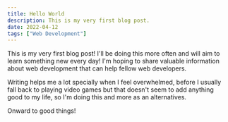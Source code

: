 ```yaml
---
title: Hello World
description: This is my very first blog post.
date: 2022-04-12
tags: ["Web Development"]
---
```


This is my very first blog post! I'll be doing this more often and will aim to learn something new every day! I'm hoping to share valuable information about web development that can help fellow web developers.

Writing helps me a lot specially when I feel overwhelmed, before I usually fall back to playing video games but that doesn't seem to add anything good to my life, so I'm doing this and more as an alternatives.

Onward to good things!
